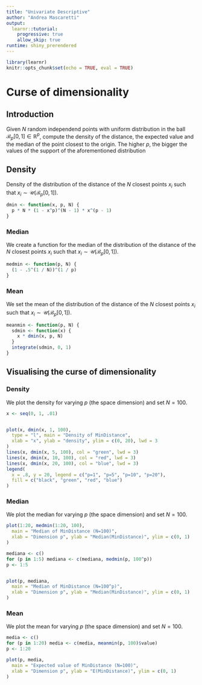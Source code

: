 ```yaml
---
title: "Univariate Descriptive"
author: "Andrea Mascaretti"
output:
  learnr::tutorial:
    progressive: true
    allow_skip: true
runtime: shiny_prerendered
---
```


```r
library(learnr)
knitr::opts_chunk$set(echo = TRUE, eval = TRUE)
```

# Curse of dimensionality
## Introduction
Given $N$ random independend points with uniform distribution in the ball $\mathcal{B}_{p}\left[0,\,1\right] \in \mathbb{R}^{p}$, compute the density of the distance, the expected value and the median of the point closest to the origin.
The higher $p$, the bigger the values of the support of the aforementioned distribution





## Density
Density of the distribution of the distance of the $N$ closest points $x_i$ such that $x_i \sim \mathcal{U}\left(\mathcal{B}_{p}\left[0,\,1\right]\right)$.

```r
dmin <- function(x, p, N) {
  p * N * (1 - x^p)^(N - 1) * x^(p - 1)
}
```




### Median
We create a function for the median of the distribution of the distance of the $N$ closest points $x_i$ such that $x_i \sim \mathcal{U}\left(\mathcal{B}_{p}\left[0,\,1\right]\right)$.

```r
medmin <- function(p, N) {
  (1 - .5^(1 / N))^(1 / p)
}
```



### Mean
We set the mean of the distribution of the distance of the $N$ closest points $x_i$ such that $x_i \sim \mathcal{U}\left(\mathcal{B}_{p}\left[0,\,1\right]\right)$.
```r
meanmin <- function(p, N) {
  sdmin <- function(x) {
    x * dmin(x, p, N)
  }
  integrate(sdmin, 0, 1)
}
```




## Visualising the curse of dimensionality
### Density
We plot the density for varying $p$ (the space dimension) and set $N = 100$.
```r
x <- seq(0, 1, .01)


plot(x, dmin(x, 1, 100),
  type = "l", main = "Density of MinDistance",
  xlab = "x", ylab = "density", ylim = c(0, 20), lwd = 3
)
lines(x, dmin(x, 5, 100), col = "green", lwd = 3)
lines(x, dmin(x, 10, 100), col = "red", lwd = 3)
lines(x, dmin(x, 20, 100), col = "blue", lwd = 3)
legend(
  x = .8, y = 20, legend = c("p=1", "p=5", "p=10", "p=20"),
  fill = c("black", "green", "red", "blue")
)
```





### Median

We plot the median for varying $p$ (the space dimension) and set $N = 100$.

```r
plot(1:20, medmin(1:20, 100),
  main = "Median of MinDistance (N=100)",
  xlab = "Dimension p", ylab = "Median(MinDistance)", ylim = c(0, 1)
)
```


```r
mediana <- c()
for (p in 1:5) mediana <- c(mediana, medmin(p, 100^p))
p <- 1:5


plot(p, mediana,
  main = "Median of MinDistance (N=100^p)",
  xlab = "Dimension p", ylab = "Median(MinDistance)", ylim = c(0, 1)
)

```




### Mean


We plot the mean for varying $p$ (the space dimension) and set $N = 100$.
```r
media <- c()
for (p in 1:20) media <- c(media, meanmin(p, 100)$value)
p <- 1:20

plot(p, media,
  main = "Expected value of MinDistance (N=100)",
  xlab = "Dimension p", ylab = "E(MinDistance)", ylim = c(0, 1)
)

```